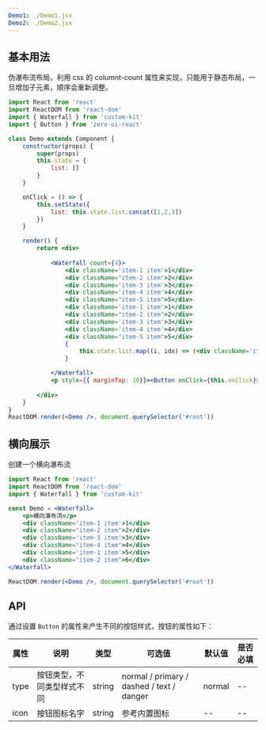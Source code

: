 ```yaml
---
Demo1: ./Demo1.jsx
Demo2: ./Demo2.jsx
---
```


## 基本用法

伪瀑布流布局，利用 css 的 columnt-count 属性来实现，只能用于静态布局，一旦增加子元素，顺序会重新调整。

<Demo1 span={24} />

```jsx
import React from 'react'
import ReactDOM from 'react-dom'
import { Waterfall } from 'custom-kit'
import { Button } from 'zero-ui-react'

class Demo extends Component {
    constructor(props) {
        super(props)
        this.state = {
            list: []
        }
    }

    onClick = () => {
        this.setState({
            list: this.state.list.concat([1,2,3])
        })
    }

    render() {
        return <div>
            
            <Waterfall count={4}>
                <div className='item-1 item'>1</div>
                <div className="item-2 item">2</div>
                <div className='item-3 item'>3</div>
                <div className='item-4 item'>4</div>
                <div className="item-5 item">5</div>
                <div className='item-1 item'>1</div>
                <div className="item-2 item">2</div>
                <div className='item-3 item'>3</div>
                <div className='item-4 item'>4</div>
                <div className="item-5 item">5</div>
                {
                    this.state.list.map((i, idx) => (<div className='item-3 item' key={idx} >{i}</div>))
                }

            </Waterfall>
            <p style={{ marginTop: 10}}><Button onClick={this.onClick}>add more</Button></p>
            
        </div>
    }
}
ReactDOM.render(<Demo />, document.querySelector('#root')) 

```

## 横向展示

创建一个横向瀑布流

<Demo2 span={12} />

```jsx
import React from 'react'
import ReactDOM from 'react-dom'
import { Waterfall } from 'custom-kit'

const Demo = <Waterfall>
    <p>横向瀑布流</p>
    <div className='item-1 item'>1</div>
    <div className="item-2 item">2</div>
    <div className='item-3 item'>3</div>
    <div className="item-4 item">4</div>
    <div className='item-1 item'>5</div>
    <div className="item-2 item">6</div>
</Waterfall>

ReactDOM.render(<Demo />, document.querySelector('#root')) 

```


## API

通过设置 `Button` 的属性来产生不同的按钮样式，按钮的属性如下：

| 属性      | 说明    | 类型      | 可选值       | 默认值   | 是否必填 |
|---------- |-------- |---------- |-------------  |-------- | ---- |
| type | 按钮类型，不同类型样式不同 | string | normal / primary / dashed / text / danger | normal | -- |
| icon | 按钮图标名字 | string | 参考内置图标 | -- | -- |